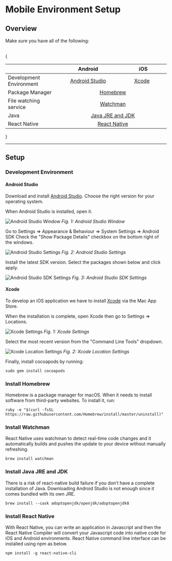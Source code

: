 
# Mobile Environment Setup

## Overview

Make sure you have all of the following:

<br />
{
  <div class="tg-wrap">
    <table>
      <thead>
        <tr>
          <th></th>
          <th>
            &nbsp;&nbsp;&nbsp;&nbsp;&nbsp;&nbsp;&nbsp;&nbsp;&nbsp;&nbsp;&nbsp;&nbsp;Android&nbsp;&nbsp;&nbsp;&nbsp;&nbsp;&nbsp;&nbsp;&nbsp;&nbsp;&nbsp;&nbsp;&nbsp;
          </th>
          <th>
            &nbsp;&nbsp;&nbsp;&nbsp;&nbsp;&nbsp;&nbsp;&nbsp;&nbsp;&nbsp;&nbsp;&nbsp;&nbsp;&nbsp;iOS&nbsp;&nbsp;&nbsp;&nbsp;&nbsp;&nbsp;&nbsp;&nbsp;&nbsp;&nbsp;&nbsp;&nbsp;
          </th>
        </tr>
      </thead>
      <tbody>
        <tr>
          <td>Development Environment</td>
          <td>
            <center>
              <a href="environment-setup#android-studio">Android Studio</a>
            </center>
          </td>
          <td>
            <center>
              <a href="environment-setup#xcode">Xcode</a>
            </center>
          </td>
        </tr>
        <tr>
          <td>Package Manager</td>
          <td colspan="2">
            <center>
              <a href="environment-setup#install-homebrew">Homebrew</a>
            </center>
          </td>
        </tr>
        <tr>
          <td>File watching service</td>
          <td colspan="2">
            <center>
              <a href="environment-setup#install-watchman">Watchman</a>
            </center>
          </td>
        </tr>
        <tr>
          <td>Java</td>
          <td colspan="2">
            <center>
              <a href="environment-setup#install-java-jre-and-jdk">
                Java JRE and JDK
              </a>
            </center>
          </td>
        </tr>
        <tr>
          <td>React Native</td>
          <td colspan="2">
            <center>
              <a href="environment-setup#install-react-native">React Native</a>
            </center>
          </td>
        </tr>
      </tbody>
    </table>
  </div>
}

---

## Setup

### Development Environment

#### Android Studio

Download and install [Android Studio](https://developer.android.com/studio).
Choose the right version for your operating system.

When Android Studio is installed, open it.

![Android Studio Window](/device-interaction/android-studio.png)
_Fig. 1: Android Studio Window_

Go to Settings => Appearance & Behaviour => System Settings => Android SDK
Check the "Show Package Details" checkbox on the bottom right of the windows.

![Android Studio Settings](/device-interaction/android-studio-settings.png)
_Fig. 2: Android Studio Settings_

Install the latest SDK version. Select the packages shown below and click apply.

![Android Studio SDK Settings](/device-interaction/android-studio-SDK.png)
_Fig. 3: Android Studio SDK Settings_

#### Xcode

To develop an iOS application we have to install [Xcode](https://apps.apple.com/us/app/xcode/id497799835?mt=12) via the Mac App Store.

When the installation is complete, open Xcode then go to Settings => Locations.

![Xcode Settings](/device-interaction/Xcode-settings.png)
_Fig. 1: Xcode Settings_

Select the most recent version from the "Command Line Tools" dropdown.

![Xcode Location Settings](/device-interaction/Xcode-locations.png)
_Fig. 2: Xcode Location Settings_

Finally, install cocoapods by running:

```console copy
sudo gem install cocoapods
```

### Install Homebrew

Homebrew is a package manager for macOS. When it needs to install software from third-party websites. To install it, run:

```console copy
ruby -e "$(curl -fsSL https://raw.githubusercontent.com/Homebrew/install/master/uninstall)"
```

### Install Watchman

React Native uses watchman to detect real-time code changes and it automatically builds and pushes the update to your device without manually refreshing.

```console copy
brew install watchman
```

### Install Java JRE and JDK

There is a risk of react-native build failure if you don’t have a complete installation of Java. Downloading Android Studio is not enough since it comes bundled with its own JRE.

```console copy
brew install --cask adoptopenjdk/openjdk/adoptopenjdk8
```

### Install React Native

With React Native, you can write an application in Javascript and then the React Native Compiler will convert your Javascript code into native code for iOS and Android environments.
React Native command line interface can be installed using npm as below.

```console copy
npm install -g react-native-cli
```
